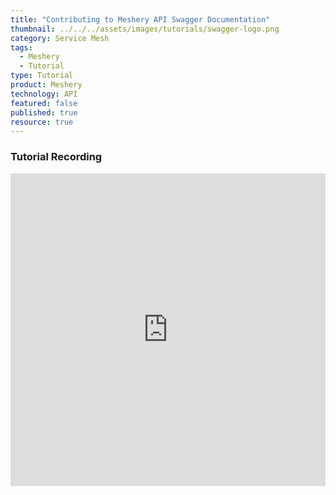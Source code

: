 ```yaml
---
title: "Contributing to Meshery API Swagger Documentation"
thumbnail: ../../../assets/images/tutorials/swagger-logo.png
category: Service Mesh
tags: 
  - Meshery
  - Tutorial
type: Tutorial
product: Meshery
technology: API
featured: false
published: true
resource: true
---
```



<ResourcesWrapper> 
  <h3> Tutorial Recording </h3>
        <iframe className="iframe" src="https://www.youtube.com/embed/PBq7mIPnPhM" loading="lazy"
              frameBorder="0" allow="accelerometer; autoplay; encrypted-media; gyroscope; picture-in-picture"allowFullScreen width="100%" height="500">
        </iframe>
</ResourcesWrapper>